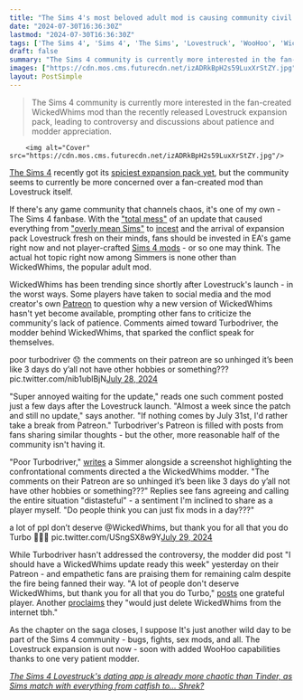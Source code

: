 ```yaml
---
title: "The Sims 4's most beloved adult mod is causing community civil war as players take aim at 'unhinged' fans"
date: "2024-07-30T16:36:30Z"
lastmod: "2024-07-30T16:36:30Z"
tags: ['The Sims 4', 'Sims 4', 'The Sims', 'Lovestruck', 'WooHoo', 'WickedWhims', 'Tinder']
draft: false
summary: "The Sims 4 community is currently more interested in the fan-created WickedWhims mod than the recently released Lovestruck expansion pack, leading to controversy and discussions about patience and modder appreciation."
images: ["https://cdn.mos.cms.futurecdn.net/izADRkBpH2s59LuxXrStZY.jpg"]
layout: PostSimple
---
```

> The Sims 4 community is currently more interested in the fan-created WickedWhims mod than the recently released Lovestruck expansion pack, leading to controversy and discussions about patience and modder appreciation.


        <img alt="Cover" src="https://cdn.mos.cms.futurecdn.net/izADRkBpH2s59LuxXrStZY.jpg"/>
        
[<u>The Sims 4</u>](https://www.gamesradar.com/the-sims-4-guide/) recently got its [<u>spiciest expansion pack yet</u>](https://www.gamesradar.com/games/the-sims/the-sims-4-lovestruck-is-eas-spiciest-expansion-pack-yet-bringing-back-the-iconic-sex-bed-that-introduced-woohoo-to-the-life-sim-series-24-years-ago/), but the community seems to currently be more concerned over a fan-created mod than Lovestruck itself.

If there's any game community that channels chaos, it's one of my own - The Sims 4 fanbase. With the [<u>"total mess"</u>](https://www.gamesradar.com/games/the-sims/the-sims-4-fans-call-long-awaited-free-update-a-total-mess-as-bugs-ironically-see-sims-ruining-all-of-their-relationships-ahead-of-lovestruck-expansion/) of an update that caused everything from [<u>"overly mean Sims"</u>](https://www.gamesradar.com/games/the-sims/ea-apologizes-for-yet-another-buggy-sims-4-update-says-itll-have-a-word-with-overly-mean-sims-ahead-of-lovestruck-expansion/) to [<u>incest</u>](https://www.gamesradar.com/games/the-sims/a-sims-4-bug-once-again-has-sims-wanting-to-date-family-members-regrettably-just-in-time-for-the-romance-themed-lovestruck-expansion/) and the arrival of expansion pack Lovestruck fresh on their minds, fans should be invested in EA's game right now and not player-crafted [<u>Sims 4 mods</u>](https://www.gamesradar.com/best-sims-4-mods/) - or so one may think. The actual hot topic right now among Simmers is none other than WickedWhims, the popular adult mod.

WickedWhims has been trending since shortly after Lovestruck's launch - in the worst ways. Some players have taken to social media and the mod creator's own [<u>Patreon</u>](https://www.patreon.com/posts/hey-109029877) to question why a new version of WickedWhims hasn't yet become available, prompting other fans to criticize the community's lack of patience. Comments aimed toward Turbodriver, the modder behind WickedWhims, that sparked the conflict speak for themselves.

poor turbodriver 😞 the comments on their patreon are so unhinged it’s been like 3 days do y’all not have other hobbies or something??? pic.twitter.com/nib1ublBjN[July 28, 2024](https://twitter.com/simblip/status/1817656367223849244)

"Super annoyed waiting for the update," reads one such comment posted just a few days after the Lovestruck launch. "Almost a week since the patch and still no update," says another. "If nothing comes by July 31st, I'd rather take a break from Patreon." Turbodriver's Patreon is filled with posts from fans sharing similar thoughts - but the other, more reasonable half of the community isn't having it.

"Poor Turbodriver," [<u>writes</u>](https://twitter.com/simblip/status/1817656367223849244) a Simmer alongside a screenshot highlighting the confrontational comments directed a the WickedWhims modder. "The comments on their Patreon are so unhinged it’s been like 3 days do y’all not have other hobbies or something???" Replies see fans agreeing and calling the entire situation "distasteful" - a sentiment I'm inclined to share as a player myself. "Do people think you can just fix mods in a day???"

a lot of ppl don’t deserve @WickedWhims, but thank you for all that you do Turbo 🫶🏼✨ pic.twitter.com/USngSX8w9Y[July 29, 2024](https://twitter.com/SiwadiSims/status/1817903594177208701)

While Turbodriver hasn't addressed the controversy, the modder did post "I should have a WickedWhims update ready this week" yesterday on their Patreon - and empathetic fans are praising them for remaining calm despite the fire being fanned their way. "A lot of people don't deserve WickedWhims, but thank you for all that you do Turbo," [<u>posts</u>](https://twitter.com/SiwadiSims/status/1817903594177208701) one grateful player. Another [<u>proclaims</u>](https://twitter.com/23catloaf/status/1817850570063106403) they "would just delete WickedWhims from the internet tbh."

As the chapter on the saga closes, I suppose It's just another wild day to be part of the Sims 4 community - bugs, fights, sex mods, and all. The Lovestruck expansion is out now - soon with added WooHoo capabilities thanks to one very patient modder.

[<u><em>The Sims 4 Lovestruck's dating app is already more chaotic than Tinder, as Sims match with everything from catfish to… Shrek?</em></u>](https://www.gamesradar.com/games/the-sims/the-sims-4-lovestrucks-dating-app-is-already-more-chaotic-than-tinder-as-sims-match-with-everything-from-catfish-to-shrek/)
        
